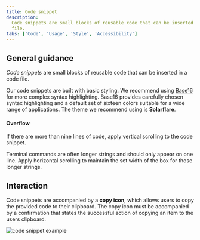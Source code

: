 ```yaml
---
title: Code snippet
description:
  Code snippets are small blocks of reusable code that can be inserted in a code
  file.
tabs: ['Code', 'Usage', 'Style', 'Accessibility']
---
```


## General guidance

_Code snippets_ are small blocks of reusable code that can be inserted in a code
file.

Our code snippets are built with basic styling. We recommend using
[Base16](https://github.com/chriskempson/base16) for more complex syntax
highlighting. Base16 provides carefully chosen syntax highlighting and a default
set of sixteen colors suitable for a wide range of applications. The theme we
recommend using is **Solarflare**.

#### Overflow

If there are more than nine lines of code, apply vertical scrolling to the code
snippet.

Terminal commands are often longer strings and should only appear on one line.
Apply horizontal scrolling to maintain the set width of the box for those longer
strings.

## Interaction

Code snippets are accompanied by a **copy icon**, which allows users to copy the
provided code to their clipboard. The copy icon must be accompanied by a
confirmation that states the successful action of copying an item to the users
clipboard.

<Row>
<Column colLg={8}>

![code snippet example](images/code-snippet-usage-1.png)

</Column>
</Row>
